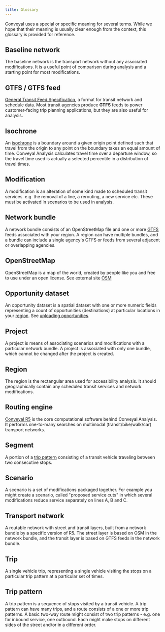 ```yaml
---
title: Glossary
---
```


Conveyal uses a special or specific meaning for several terms. While we hope that their meaning is usually clear enough from the context, this glossary is provided for reference.

## Baseline network
The baseline network is the transport network without any associated modifications. It is a useful point of comparison during analysis and a starting point for most modifications.

## GTFS / GTFS feed
[General Transit Feed Specification](https://developers.google.com/transit/gtfs/), a format for transit network and schedule data. Most transit agencies produce **GTFS** feeds to power customer-facing trip planning applications, but they are also useful for analysis.

## Isochrone
An [isochrone](https://en.wiktionary.org/wiki/isochrone#English) is a boundary around a given origin point defined such that travel from the origin to any point on the boundary takes an equal amount of time. Conveyal Analysis calculates travel time over a departure window, so the travel time used is actually a selected percentile in a distribution of travel times.

## Modification
A modification is an alteration of some kind made to scheduled transit services. e.g. the removal of a line, a rerouting, a new service etc. These must be activated in scenarios to be used in analysis.

## Network bundle
A network bundle consists of an OpenStreetMap file and one or more [GTFS](#gtfs--gtfs-feed) feeds associated with your region. A region can have multiple bundles, and a bundle can include a single agency's GTFS or feeds from several adjacent or overlapping agencies.

## OpenStreetMap
OpenStreetMap is a map of the world, created by people like you and free to use under an open license. See external site [OSM](http://www.openstreetmap.org)

## Opportunity dataset
An opportunity dataset is a spatial dataset with one or more numeric fields representing a count of opportunities (destinations) at particular locations in your [region](#region). See [uploading opportunities](/prepare-inputs/upload-opportunity-data#upload_opportunities).

## Project
A project is means of associating scenarios and modifications with a particular network bundle. A project is associated with only one bundle, which cannot be changed after the project is created.

## Region
The region is the rectangular area used for accessibility analysis. It should geographically contain any scheduled transit services and network modifications.

## Routing engine
[Conveyal R5](https://github.com/conveyal/r5) is the core computational software behind Conveyal Analysis. It performs one-to-many searches on multimodal (transit/bike/walk/car) transport networks.

## Segment
A portion of a [trip pattern](#trip-pattern) consisting of a transit vehicle traveling between two consecutive stops.

## Scenario
A scenario is a set of modifications packaged together. For example you might create a scenario, called "proposed service cuts" in which several modifications reduce service separately on lines A, B and C.

## Transport network
A routable network with street and transit layers, built from a network bundle by a specific version of R5. The street layer is based on OSM in the network bundle, and the transit layer is based on GTFS feeds in the network bundle.

## Trip
A single vehicle trip, representing a single vehicle visiting the stops on a particular trip pattern at a particular set of times.

## Trip pattern
A trip pattern is a sequence of stops visited by a transit vehicle. A trip pattern can have many trips, and a route consists of a one or more trip patterns. A basic two-way route might consist of two trip patterns - e.g. one for inbound service, one outbound. Each might make stops on different sides of the street and/or in a different order.
